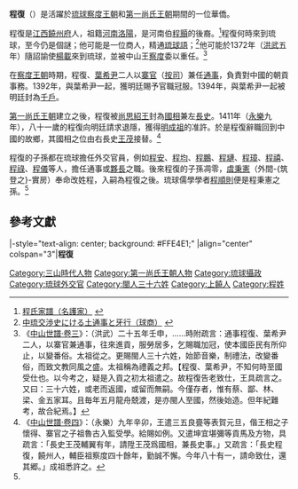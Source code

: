 {{Lewchewan|kanji= 程復|kana=ティーフク|romaji=Tii Fuku}}
'''程復'''（{{bd|1330年||？||catIdx=C}}）是活躍於[[琉球國|琉球]][[察度王朝|察度王朝]]和[[第一尚氏王朝|第一尚氏王朝]]期間的一位華僑。

程復是[[江西|江西]][[饒州府|饒州府]]人，祖籍[[河南|河南]][[洛陽|洛陽]]，是河南伯[[程顥|程顥]]的後裔。<ref name="jiapu">[http://www.tulips.tsukuba.ac.jp/limedio/dlam/B1241188/1/vol05/kume/541.htm 程氏家譜（名護家）] {{webarchive|url=https://web.archive.org/web/20131227072449/http://www.tulips.tsukuba.ac.jp/limedio/dlam/B1241188/1/vol05/kume/541.htm |date=2013-12-27 }}</ref>程復何時來到琉球，至今仍是個謎；他可能是一位商人，精通[[琉球語|琉球語]]；<ref>[http://ir.lib.u-ryukyu.ac.jp:8080/bitstream/123456789/332/3/nishizato11.pdf 中琉交渉史にける土通事と牙行（球商）] {{webarchive|url=https://web.archive.org/web/20131226194056/http://ir.lib.u-ryukyu.ac.jp:8080/bitstream/123456789/332/3/nishizato11.pdf |date=2013-12-26 }}</ref>他可能於1372年（[[洪武|洪武]]五年）隨詔諭使[[楊載|楊載]]來到琉球，並被中山王[[察度|察度]]委以重任。<ref name="chuzan3">《[[:s:中山世譜/卷03|中山世譜·卷三]]》：（洪武）二十五年壬申，……時附疏言：通事程復、葉希尹二人，以寨官兼通事，往來進貢，服勞居多，乞賜職加冠，使本國臣民有所仰止，以變番俗。太祖從之。更賜閩人三十六姓，始節音樂，制禮法，改變番俗，而致文教同風之盛。太祖稱為禮義之邦。【程復、葉希尹，不知何時至國受仕也。以今考之，疑是入貢之初太祖遣之。故程復告老致仕，王具疏言之。又曰：三十六姓，或老而返國，或留而無嗣。今僅存者，惟有蔡、鄙、林、梁、金五家耳。且毎年五月龍舟兢渡，是亦閩人至國，然後始造。但年紀難考，故合紀焉。】</ref>

在[[察度王朝|察度王朝]]時期，程復、[[葉希尹|葉希尹]]二人以[[寨官|寨官]]（[[按司|按司]]）兼任[[通事|通事]]，負責對中國的朝貢事務。1392年，與葉希尹一起，獲明廷賜予官職冠服。1394年，與葉希尹一起被明廷封為[[千戶|千戶]]。

[[第一尚氏王朝|第一尚氏王朝]]建立之後，程復被[[尚思紹王|尚思紹王]]封為[[攝政_(琉球)|國相]]兼左[[長史|長史]]。1411年（[[永樂|永樂]]九年），八十一歲的程復向明廷請求退隱，獲得[[明成祖|明成祖]]的准許。於是程復辭職回到中國的故鄉，其國相之位由右長史[[王茂_(琉球)|王茂]]接替。<ref>《[[:s:中山世譜/卷04|中山世譜·卷四]]》：（永樂）九年辛卯，王遣三五良亹等表賀元旦，偕王相之子懷得、寨官之子祖魯古入監受學。給賜如例。又遣坤宜堪彌等貢馬及方物，具疏言：「長史王茂輔翼有年，請陞王茂爲國相，兼長史事。」又疏言：「長史程復，饒州人，輔臣祖察度四十餘年，勤誠不懈。今年八十有一，請命致仕，還其郷。」成祖悉許之。</ref>

程復的子孫都在琉球擔任外交官員，例如[[程安|程安]]、[[程均|程均]]、[[程鵬_(琉球)|程鵬]]、[[程璉|程璉]]、[[程璋|程璋]]、[[程禧|程禧]]、[[程祿_(琉球)|程祿]]、[[程儀|程儀]]等人，擔任通事或[[夥長|夥長]]之職。後來程復的子孫凋零，[[程秉憲|虞秉憲]]（外間-{筑登之}-實房）奉命改姓程，入嗣為程復之後。琉球儒學學者[[程順則|程順則]]便是程秉憲之孫。<ref name="jiapu"/>

==參考文獻==
{{reflist}}
{{start box}}
|-style="text-align: center; background: #FFE4E1;"
|align="center" colspan="3"|'''程復'''
{{s-before|[[亞蘭匏|亞蘭匏]]？}}
{{s-title|[[琉球國|琉球]][[琉球攝政列表|國相]]|1406年？—1411年}}
{{s-after|[[王茂_(琉球)|王茂]]}}
{{end box}}
{{琉球攝政}}
[[Category:三山時代人物|Category:三山時代人物]]
[[Category:第一尚氏王朝人物|Category:第一尚氏王朝人物]]
[[Category:琉球攝政|Category:琉球攝政]]
[[Category:琉球外交官|Category:琉球外交官]]
[[Category:閩人三十六姓|Category:閩人三十六姓]]
[[Category:上饒人|Category:上饒人]]
[[Category:程姓|Category:程姓]]